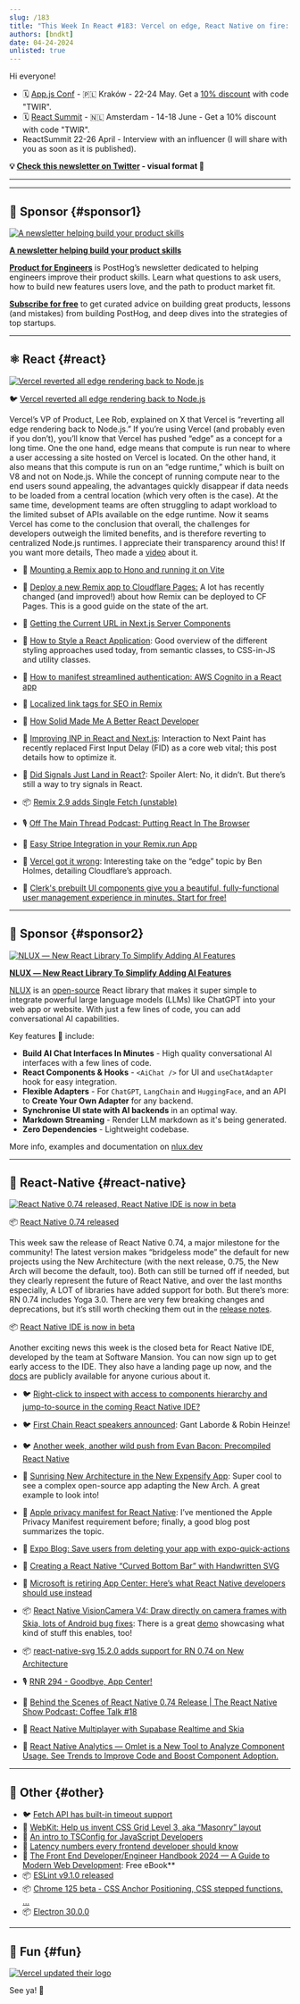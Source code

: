 ```yaml
---
slug: /183
title: "This Week In React #183: Vercel on edge, React Native on fire: Remix Single Fetch, Signals, RN 0.74, React Native IDE, VisionCamera 4"
authors: [bndkt]
date: 04-24-2024
unlisted: true
---
```


Hi everyone!

<Todo />

- 🗓 [](https://reactconnection.io/)[App.js Conf](https://appjs.co/?utm_source=thisweekinreact) - 🇵🇱 Kraków - 22-24 May. Get a [](https://www.billetweb.fr/react-connection-2024?discount=TWIR)[10% discount](https://ti.to/appjs/2024/discount/TWIR) with code "TWIR".
- 🗓 [React Summit](https://reactsummit.com/?utm_source=thisweekinreact) - 🇳🇱 Amsterdam - 14-18 June - Get a 10% discount with code "TWIR".
- ReactSummit 22-26 April - Interview with an influencer (I will share with you as soon as it is published).

<!-- truncate -->

**💡 [Check this newsletter on Twitter](https://slo.im/thread) - visual format 🎨**

---


<Support />

---

## 💸 Sponsor {#sponsor1}

[![A newsletter helping build your product skills](/emails/issues/183/posthog.jpg)](https://newsletter.posthog.com/?utm_source=twir&utm_campaign=twir)

**[A newsletter helping build your product skills](https://newsletter.posthog.com/?utm_source=twir&utm_campaign=twir)**

[**Product for Engineers**](https://newsletter.posthog.com/?utm_source=twir&utm_campaign=twir) is PostHog’s newsletter dedicated to helping engineers improve their product skills. Learn what questions to ask users, how to build new features users love, and the path to product market fit.

[**Subscribe for free**](https://newsletter.posthog.com/?utm_source=twir&utm_campaign=twir) to get curated advice on building great products, lessons (and mistakes) from building PostHog, and deep dives into the strategies of top startups.

---

## ⚛️ React {#react}

[![Vercel reverted all edge rendering back to Node.js](/emails/issues/183/r183.jpg)](https://x.com/leeerob/status/1780705942734331983)

🐦 [Vercel reverted all edge rendering back to Node.js](https://x.com/leeerob/status/1780705942734331983)

Vercel’s VP of Product, Lee Rob, explained on X that Vercel is “reverting all edge rendering back to Node.js.” If you’re using Vercel (and probably even if you don’t), you’ll know that Vercel has pushed “edge” as a concept for a long time. One the one hand, edge means that compute is run near to where a user accessing a site hosted on Vercel is located. On the other hand, it also means that this compute is run on an “edge runtime,” which is built on V8 and not on Node.js. While the concept of running compute near to the end users sound appealing, the advantages quickly disappear if data needs to be loaded from a central location (which very often is the case). At the same time, development teams are often struggling to adapt workload to the limited subset of APIs available on the edge runtime. Now it seams Vercel has come to the conclusion that overall, the challenges for developers outweigh the limited benefits, and is therefore reverting to centralized Node.js runtimes. I appreciate their transparency around this! If you want more details, Theo made a [video](https://youtu.be/lAGE-k1Zfrg?si=5SP4hyoFkixTsh-y) about it.

- 👀 [Mounting a Remix app to Hono and running it on Vite](https://github.com/yusukebe/hono-and-remix-on-vite)
- 📜 [Deploy a new Remix app to Cloudflare Pages:](https://www.jacobparis.com/content/remix-cloudflare-pages) A lot has recently changed (and improved!) about how Remix can be deployed to CF Pages. This is a good guide on the state of the art.
- 📜 [Getting the Current URL in Next.js Server Components](https://www.propelauth.com/post/getting-url-in-next-server-components)
- 📜 [How to Style a React Application](https://alexkondov.com/full-stack-tao-styling/?utm_source=newsletter.reactdigest.net&utm_medium=newsletter&utm_campaign=how-to-style-a-react-application): Good overview of the different styling approaches used today, from semantic classes, to CSS-in-JS and utility classes.
- 📜 [How to manifest streamlined authentication: AWS Cognito in a React app](https://evilmartians.com/chronicles/how-to-manifest-streamlined-authentication-aws-cognito-in-a-react-app)
- 📜 [Localized link tags for SEO in Remix](https://react-japan.dev/en/blog/localized-link-tags-for-seo-in-remix)
- 📜 [How Solid Made Me A Better React Developer](https://www.brenelz.com/posts/how-solid-made-me-a-better-react-developer/)
- 📜 [Improving INP in React and Next.js](https://www.thisdot.co/blog/improving-inp-in-react-and-next-js): Interaction to Next Paint has recently replaced First Input Delay (FID) as a core web vital; this post details how to optimize it.
- 📜 [Did Signals Just Land in React?](https://www.paulie.dev/articles/2024/04/did-signals-just-land-in-react/): Spoiler Alert: No, it didn’t. But there’s still a way to try signals in React.
- 📦 [Remix 2.9 adds Single Fetch (unstable)](https://github.com/remix-run/remix/blob/main/CHANGELOG.md)
- 🎙️ [Off The Main Thread Podcast: Putting React In The Browser](https://offthemainthread.tech/episode/putting-react-in-the-browser/)
- 🎥 [Easy Stripe Integration in your Remix.run App](https://www.youtube.com/watch?v=BaEbhSCRy3g)
- 🎥 [Vercel got it wrong](https://www.youtube.com/watch?v=_dtyYDwHAIc): Interesting take on the “edge” topic by Ben Holmes, detailing Cloudflare’s approach.

- 💸 [Clerk's prebuilt UI components give you a beautiful, fully-functional user management experience in minutes. Start for free!](https://go.clerk.com/AlkHHq8)

<SubscribeFormEmbed placement="middle" />

---

## 💸 Sponsor {#sponsor2}

[![NLUX ― New React Library To Simplify Adding AI Features](/emails/issues/183/nlux.jpg)](https://nlux.dev/?c-twr2-h)

**[NLUX ― New React Library To Simplify Adding AI Features](https://nlux.dev/?c-twr2-h)**

[NLUX](https://nlux.dev?c-twr2-p1) is an [open-source](https://github.com/nluxai/nlux) React library that makes it super simple to integrate powerful large language models (LLMs) like ChatGPT into your web app or website. With just a few lines of code, you can add conversational AI capabilities.

Key features 🌟 include:

- **Build AI Chat Interfaces In Minutes** - High quality conversational AI interfaces with a few lines of code.
- **React Components & Hooks** - `<AiChat />` for UI and `useChatAdapter` hook for easy integration.
- **Flexible Adapters** - For `ChatGPT`, `LangChain` and `HuggingFace`, and an API to **Create Your Own Adapter** for any backend.
- **Synchronise UI state with AI backends** in an optimal way.
- **Markdown Streaming** - Render LLM markdown as it's being generated.
- **Zero Dependencies** - Lightweight codebase.

More info, examples and documentation on [nlux.dev](https://nlux.dev?c-twr2-p1)

---

## 📱 React-Native {#react-native}

[![React Native 0.74 released, React Native IDE is now in beta](/emails/issues/183/rn183.jpg)](https://reactnative.dev/blog/2024/04/22/release-0.74)

📦 [React Native 0.74 released](https://reactnative.dev/blog/2024/04/22/release-0.74)

This week saw the release of React Native 0.74, a major milestone for the community! The latest version makes “bridgeless mode” the default for new projects using the New Architecture (with the next release, 0.75, the New Arch will become the default, too). Both can still be turned off if needed, but they clearly represent the future of React Native, and over the last months especially, A LOT of libraries have added support for both. But there’s more: RN 0.74 includes Yoga 3.0. There are very few breaking changes and deprecations, but it’s still worth checking them out in the [release notes](https://reactnative.dev/blog/2024/04/22/release-0.74).

📦 [React Native IDE is now in beta](https://ide.swmansion.com/)

Another exciting news this week is the closed beta for React Native IDE, developed by the team at Software Mansion. You can now sign up to get early access to the IDE. They also have a landing page up now, and the [docs](https://ide.swmansion.com/docs/getting-started) are publicly available for anyone curious about it.

- 🐦 [Right-click to inspect with access to components hierarchy and jump-to-source in the coming React Native IDE?](https://x.com/kzzzf/status/1781334337960493100)
- 🐦 [First Chain React speakers announced](https://x.com/ChainReactConf/status/1781079172322148609): Gant Laborde & Robin Heinze!
- 🐦 [Another week, another wild push from Evan Bacon: Precompiled React Native](https://x.com/Baconbrix/status/1782454818851663918)
- 📜 [Sunrising New Architecture in the New Expensify App](https://blog.swmansion.com/sunrising-new-architecture-in-the-new-expensify-app-729d237a02f5): Super cool to see a complex open-source app adapting the New Arch. A great example to look into!
- 📜 [Apple privacy manifest for React Native](https://dev.to/dannyhw/apple-privacy-manifest-for-react-native-29fk): I’ve mentioned the Apple Privacy Manifest requirement before; finally, a good blog post summarizes the topic.
- 📜 [Expo Blog: Save users from deleting your app with expo-quick-actions](https://expo.dev/blog/expo-quick-actions)
- 📜 [Creating a React Native “Curved Bottom Bar” with Handwritten SVG](https://kyleshevlin.com/react-native-curved-bottom-bar-with-handwritten-svg/)
- 📜 [Microsoft is retiring App Center: Here’s what React Native developers should use instead](https://shift.infinite.red/microsoft-is-retiring-app-center-heres-what-react-native-developers-should-use-instead-c2a8786f971e)
- 📦 [React Native VisionCamera V4: Draw directly on camera frames with Skia, lots of Android bug fixes](https://github.com/mrousavy/react-native-vision-camera/releases/tag/v4.0.0): There is a great [demo](https://github.com/mrousavy/FaceBlurApp) showcasing what kind of stuff this enables, too!
- 📦 [react-native-svg 15.2.0 adds support for RN 0.74 on New Architecture](https://github.com/software-mansion/react-native-svg/releases/tag/v15.2.0)
- 🎙️ [RNR 294 - Goodbye, App Center!](https://reactnativeradio.com/episodes/rnr-294-rip-app-center-and-other-news)
- 🎥 [Behind the Scenes of React Native 0.74 Release | The React Native Show Podcast: Coffee Talk #18](https://www.youtube.com/watch?v=bLHubdUE2Ew)
- 🎥 [React Native Multiplayer with Supabase Realtime and Skia](https://www.youtube.com/watch?v=rqbu-nGkOgw)

- 💸 [React Native Analytics — Omlet is a New Tool to Analyze Component Usage. See Trends to Improve Code and Boost Component Adoption.](https://omlet.dev/?utm_campaign=partner_this-week-in-react_newsletter-rn-ql-apr-2024)

---

## 🔀 Other {#other}

- 🐦 [Fetch API has built-in timeout support](https://x.com/goenning/status/1781290404211814903)
- 📜 [WebKit: Help us invent CSS Grid Level 3, aka “Masonry” layout](https://webkit.org/blog/15269/help-us-invent-masonry-layouts-for-css-grid-level-3/)
- 📜 [An intro to TSConfig for JavaScript Developers](https://deno.com/blog/intro-to-tsconfig)
- 📜 [Latency numbers every frontend developer should know](https://vercel.com/blog/latency-numbers-every-web-developer-should-know)
- 📖 [The Front End Developer/Engineer Handbook 2024 — A Guide to Modern Web Development](https://frontendmasters.com/blog/front-end-developer-handbook-2024/): Free eBook\*\*
- 📦 [ESLint v9.1.0 released](https://eslint.org/blog/2024/04/eslint-v9.1.0-released/)
- 📦 [Chrome 125 beta - CSS Anchor Positioning, CSS stepped functions, …](https://developer.chrome.com/blog/chrome-125-beta?hl=en)
- 📦 [Electron 30.0.0](https://www.electronjs.org/blog/electron-30-0)

---

## 🤭 Fun {#fun}

[![Vercel updated their logo](/emails/issues/183/meme183.jpg)](https://x.com/bentonnnnnn/status/1781186098800267421)

See ya! 👋
